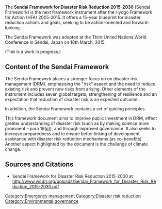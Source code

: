 The '''Sendai Framework for Disaster Risk Reduction 2015-2030''' (Sendai Framework) is the next framework instrument after the Hyogo Framework for Action (HFA) 2005-2015. It offers a 15-year blueprint for disaster reduction actions and goals, seeking to be action-oriented and forward-looking. 

The Sendai Framework was adopted at the Third United Nations World Conference in Sendai, Japan on 18th March, 2015.

(This is a work in progress.)

== Content of the Sendai Framework ==

The Sendai Framework places a stronger focus on on disaster risk management (DRM), emphasising the "risk" aspect and the need to reduce existing risk and prevent new risks from arising. Other elements of the instrument includes seven global targets, strengthening of resilience and an expectation that reduction of disaster risk is an expected outcome.

In addition, the Sendai Framework contains a set of guiding principles.

This framework document aims to improve public investment in DRM, effect greater understanding of disaster risk (such as by making science more prominent – para 19(g)), and through improved governance. It also seeks to increase preparedness and to ensure better linking of development assistance with disaster risk reduction mechanisms (as co-benefits). Another aspect highlighted by the document is the challenge of climate change.

== Sources and Citations ==

*Sendai Framework for Disaster Risk Reduction 2015-2030 at http://www.wcdrr.org/uploads/Sendai_Framework_for_Disaster_Risk_Reduction_2015-2030.pdf

[[Category:Emergency management]]
[[Category:Disaster risk reduction]]
[[Category:Environmental governance]]